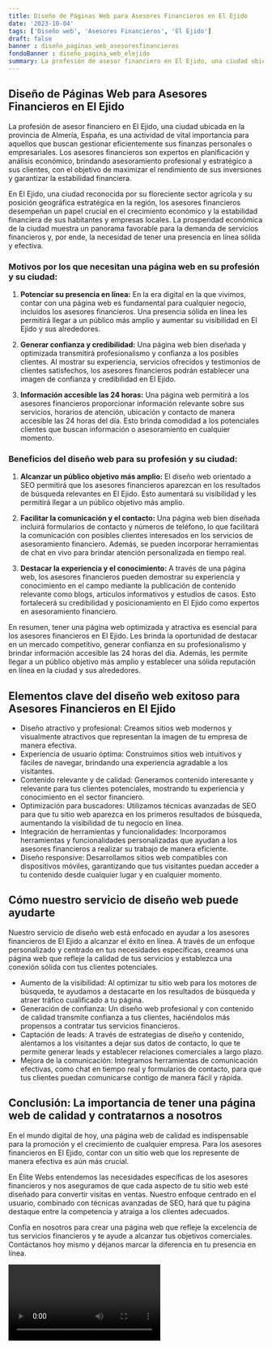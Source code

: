 ```yaml
---
title: Diseño de Páginas Web para Asesores Financieros en El Ejido
date: '2023-10-04'
tags: ['Diseño web', 'Asesores Financieros', 'El Ejido']
draft: false
banner : diseño_paginas_web_asesoresfinancieros
fondoBanner : diseño_pagina_web_elejido
summary: La profesión de asesor financiero en El Ejido, una ciudad ubicada en la provincia de Almería, España, es una actividad de vital importancia para aquellos que buscan gestionar eficientemente sus finanzas personales o empresariales. Los asesores financieros son expertos en planificación y análisis económico, brindando asesoramiento profesional y estratégico a sus clientes, con el objetivo de maximizar el rendimiento de sus inversiones y garantizar la estabilidad financiera.
---
```


## Diseño de Páginas Web para Asesores Financieros en El Ejido

La profesión de asesor financiero en El Ejido, una ciudad ubicada en la provincia de Almería, España, es una actividad de vital importancia para aquellos que buscan gestionar eficientemente sus finanzas personales o empresariales. Los asesores financieros son expertos en planificación y análisis económico, brindando asesoramiento profesional y estratégico a sus clientes, con el objetivo de maximizar el rendimiento de sus inversiones y garantizar la estabilidad financiera.

En El Ejido, una ciudad reconocida por su floreciente sector agrícola y su posición geográfica estratégica en la región, los asesores financieros desempeñan un papel crucial en el crecimiento económico y la estabilidad financiera de sus habitantes y empresas locales. La prosperidad económica de la ciudad muestra un panorama favorable para la demanda de servicios financieros y, por ende, la necesidad de tener una presencia en línea sólida y efectiva.

### Motivos por los que necesitan una página web en su profesión y su ciudad:

1. **Potenciar su presencia en línea:** En la era digital en la que vivimos, contar con una página web es fundamental para cualquier negocio, incluidos los asesores financieros. Una presencia sólida en línea les permitirá llegar a un público más amplio y aumentar su visibilidad en El Ejido y sus alrededores.

2. **Generar confianza y credibilidad:** Una página web bien diseñada y optimizada transmitirá profesionalismo y confianza a los posibles clientes. Al mostrar su experiencia, servicios ofrecidos y testimonios de clientes satisfechos, los asesores financieros podrán establecer una imagen de confianza y credibilidad en El Ejido.

3. **Información accesible las 24 horas:** Una página web permitirá a los asesores financieros proporcionar información relevante sobre sus servicios, horarios de atención, ubicación y contacto de manera accesible las 24 horas del día. Esto brinda comodidad a los potenciales clientes que buscan información o asesoramiento en cualquier momento.

### Beneficios del diseño web para su profesión y su ciudad:

1. **Alcanzar un público objetivo más amplio:** El diseño web orientado a SEO permitirá que los asesores financieros aparezcan en los resultados de búsqueda relevantes en El Ejido. Esto aumentará su visibilidad y les permitirá llegar a un público objetivo más amplio.

2. **Facilitar la comunicación y el contacto:** Una página web bien diseñada incluirá formularios de contacto y números de teléfono, lo que facilitará la comunicación con posibles clientes interesados en los servicios de asesoramiento financiero. Además, se pueden incorporar herramientas de chat en vivo para brindar atención personalizada en tiempo real.

3. **Destacar la experiencia y el conocimiento:** A través de una página web, los asesores financieros pueden demostrar su experiencia y conocimiento en el campo mediante la publicación de contenido relevante como blogs, artículos informativos y estudios de casos. Esto fortalecerá su credibilidad y posicionamiento en El Ejido como expertos en asesoramiento financiero.

En resumen, tener una página web optimizada y atractiva es esencial para los asesores financieros en El Ejido. Les brinda la oportunidad de destacar en un mercado competitivo, generar confianza en su profesionalismo y brindar información accesible las 24 horas del día. Además, les permite llegar a un público objetivo más amplio y establecer una sólida reputación en línea en la ciudad y sus alrededores.

<GifSeo />

<Cta />

## Elementos clave del diseño web exitoso para Asesores Financieros en El Ejido

- Diseño atractivo y profesional: Creamos sitios web modernos y visualmente atractivos que representan la imagen de tu empresa de manera efectiva.
- Experiencia de usuario óptima: Construimos sitios web intuitivos y fáciles de navegar, brindando una experiencia agradable a los visitantes.
- Contenido relevante y de calidad: Generamos contenido interesante y relevante para tus clientes potenciales, mostrando tu experiencia y conocimiento en el sector financiero.
- Optimización para buscadores: Utilizamos técnicas avanzadas de SEO para que tu sitio web aparezca en los primeros resultados de búsqueda, aumentando la visibilidad de tu negocio en línea.
- Integración de herramientas y funcionalidades: Incorporamos herramientas y funcionalidades personalizadas que ayudan a los asesores financieros a realizar su trabajo de manera eficiente.
- Diseño responsive: Desarrollamos sitios web compatibles con dispositivos móviles, garantizando que tus visitantes puedan acceder a tu contenido desde cualquier lugar y en cualquier momento.

## Cómo nuestro servicio de diseño web puede ayudarte

Nuestro servicio de diseño web está enfocado en ayudar a los asesores financieros de El Ejido a alcanzar el éxito en línea. A través de un enfoque personalizado y centrado en tus necesidades específicas, creamos una página web que refleje la calidad de tus servicios y establezca una conexión sólida con tus clientes potenciales.

- Aumento de la visibilidad: Al optimizar tu sitio web para los motores de búsqueda, te ayudamos a destacarte en los resultados de búsqueda y atraer tráfico cualificado a tu página.
- Generación de confianza: Un diseño web profesional y con contenido de calidad transmite confianza a tus clientes, haciéndolos más propensos a contratar tus servicios financieros.
- Captación de leads: A través de estrategias de diseño y contenido, alentamos a los visitantes a dejar sus datos de contacto, lo que te permite generar leads y establecer relaciones comerciales a largo plazo.
- Mejora de la comunicación: Integramos herramientas de comunicación efectivas, como chat en tiempo real y formularios de contacto, para que tus clientes puedan comunicarse contigo de manera fácil y rápida.

## Conclusión: La importancia de tener una página web de calidad y contratarnos a nosotros

En el mundo digital de hoy, una página web de calidad es indispensable para la promoción y el crecimiento de cualquier empresa. Para los asesores financieros en El Ejido, contar con un sitio web que los represente de manera efectiva es aún más crucial.

En Élite Webs entendemos las necesidades específicas de los asesores financieros y nos aseguramos de que cada aspecto de tu sitio web esté diseñado para convertir visitas en ventas. Nuestro enfoque centrado en el usuario, combinado con técnicas avanzadas de SEO, hará que tu página destaque entre la competencia y atraiga a los clientes adecuados.

Confía en nosotros para crear una página web que refleje la excelencia de tus servicios financieros y te ayude a alcanzar tus objetivos comerciales. Contáctanos hoy mismo y déjanos marcar la diferencia en tu presencia en línea.

<Video />

<CtaBot job='Asesores Financieros' city='El Ejido'/>

<Gmaps query='El Ejido+españa+maps' />